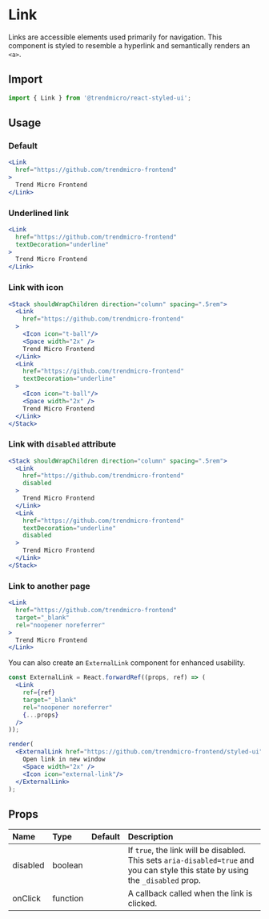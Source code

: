 # Link

Links are accessible elements used primarily for navigation. This component is styled to resemble a hyperlink and semantically renders an `<a>`.

## Import

```js
import { Link } from '@trendmicro/react-styled-ui';
```

## Usage

### Default

```jsx
<Link
  href="https://github.com/trendmicro-frontend"
>
  Trend Micro Frontend
</Link>
```


### Underlined link

```jsx
<Link
  href="https://github.com/trendmicro-frontend"
  textDecoration="underline"
>
  Trend Micro Frontend
</Link>
```

### Link with icon

```jsx
<Stack shouldWrapChildren direction="column" spacing=".5rem">
  <Link
    href="https://github.com/trendmicro-frontend"
  >
    <Icon icon="t-ball"/>
    <Space width="2x" />
    Trend Micro Frontend
  </Link>
  <Link
    href="https://github.com/trendmicro-frontend"
    textDecoration="underline"
  >
    <Icon icon="t-ball"/>
    <Space width="2x" />
    Trend Micro Frontend
  </Link>
</Stack>
```

### Link with `disabled` attribute

```jsx
<Stack shouldWrapChildren direction="column" spacing=".5rem">
  <Link
    href="https://github.com/trendmicro-frontend"
    disabled
  >
    Trend Micro Frontend
  </Link>
  <Link
    href="https://github.com/trendmicro-frontend"
    textDecoration="underline"
    disabled
  >
    Trend Micro Frontend
  </Link>
</Stack>
```

### Link to another page

```jsx
<Link
  href="https://github.com/trendmicro-frontend"
  target="_blank"
  rel="noopener noreferrer"
>
  Trend Micro Frontend
</Link>
```

You can also create an `ExternalLink` component for enhanced usability.

```jsx noInline
const ExternalLink = React.forwardRef((props, ref) => (
  <Link
    ref={ref}
    target="_blank"
    rel="noopener noreferrer"
    {...props}
  />
));

render(
  <ExternalLink href="https://github.com/trendmicro-frontend/styled-ui">
    Open link in new window
    <Space width="2x" />
    <Icon icon="external-link"/>
  </ExternalLink>
);
```

## Props

| Name | Type | Default | Description |
| :--- | :--- | :------ | :---------- |
| disabled | boolean | | If `true`, the link will be disabled. This sets `aria-disabled=true` and you can style this state by using the `_disabled` prop. |
| onClick | function | | A callback called when the link is clicked. |
